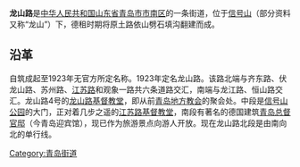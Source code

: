 {{Infobox China Road
|中文道路名称=龙山路
|道路名称拼音=LONGSHAN LU
|路牌类型=Qingdao
|道路方向=WE
|图片=
|图片说明=
|道路属性=城市支路
|道路总长度=0.740
|车速限制=
|行车线数量=
|所在地区={{CHN}}[[山东省|山东省]][[青岛市|青岛市]]
|起点=龙江路
|终点=江苏路
|道路命名日期=1923年
|命名缘由=取青岛“龙山”之名
|道路旧名=
|道路动工日期=
|通车日期=
|路段主要建筑=
}}

'''龙山路'''是[[中华人民共和国|中华人民共和国]][[山东省|山东省]][[青岛市|青岛市]][[市南区|市南区]]的一条街道，位于[[信号山|信号山]]（部分资料又称“龙山”）下，德租时期将原土路依山劈石填沟翻建而成。

== 沿革 ==
自筑成起至1923年无官方所定名称。1923年定名龙山路。该路北端与齐东路、伏龙山路、苏州路、[[江苏路_(青岛)|江苏路]]和观象一路共六条道路交汇，南端与龙江路、恒山路交汇。龙山路4号的[[龙山路聚会所|龙山路基督教堂]]，即从前[[青岛地方教会|青岛地方教会]]的聚会处。中段是[[信号山公园|信号山公园]]的大门，正对着几步之遥的[[江苏路基督教堂_(青岛)|江苏路基督教堂]]，南段有著名的德国建筑[[青岛总督官邸|青岛总督官邸]]（今青岛迎宾馆），现已作为旅游景点向游人开放。现在龙山路北段是由南向北的单行线。

{{青岛老街}}
[[Category:青岛街道|Category:青岛街道]]